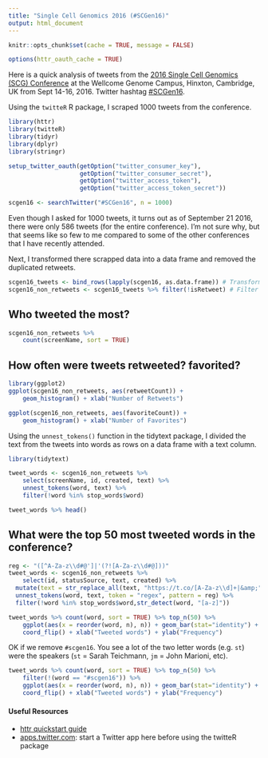 ```yaml
---
title: "Single Cell Genomics 2016 (#SCGen16)"
output: html_document
---
```


```r
knitr::opts_chunk$set(cache = TRUE, message = FALSE)

options(httr_oauth_cache = TRUE)
```

Here is a quick analysis of tweets from the [2016 Single Cell Genomics (SCG) Conference](https://coursesandconferences.wellcomegenomecampus.org/events/item.aspx?e=596) 
at the Wellcome Genome Campus, Hinxton, Cambridge, UK from Sept 14-16, 2016. Twitter hashtag [#SCGen16](https://twitter.com/search?f=tweets&vertical=default&q=%23SCGen16&src=typd). 

Using the `twitteR` R package, I scraped 1000 tweets from the conference. 

```r
library(httr)
library(twitteR)
library(tidyr)
library(dplyr)
library(stringr)

setup_twitter_oauth(getOption("twitter_consumer_key"),
                    getOption("twitter_consumer_secret"),
                    getOption("twitter_access_token"),
                    getOption("twitter_access_token_secret"))

scgen16 <- searchTwitter("#SCGen16", n = 1000)
```

Even though I asked for 1000 tweets, it turns out as of September 21 2016, there were only 586 tweets (for the entire conference). I'm not sure why, but that seems like so few to me compared to some of the other conferences that I have recently attended. 

Next, I transformed there scrapped data into a data frame and removed the duplicated retweets. 

```r
scgen16_tweets <- bind_rows(lapply(scgen16, as.data.frame)) # Transform into a data frame 
scgen16_non_retweets <- scgen16_tweets %>% filter(!isRetweet) # Filter out retweets
```

## Who tweeted the most? 

```r
scgen16_non_retweets %>%
    count(screenName, sort = TRUE)
```

## How often were tweets retweeted? favorited? 
```r
library(ggplot2)
ggplot(scgen16_non_retweets, aes(retweetCount)) +
    geom_histogram() + xlab("Number of Retweets")

ggplot(scgen16_non_retweets, aes(favoriteCount)) +
    geom_histogram() + xlab("Number of Favorites")
```


Using the `unnest_tokens()` function in the tidytext package, I divided the
text from the tweets into words as rows on a data frame with a text column.

```r
library(tidytext)

tweet_words <- scgen16_non_retweets %>%
    select(screenName, id, created, text) %>% 
    unnest_tokens(word, text) %>% 
    filter(!word %in% stop_words$word)

tweet_words %>% head()
```

## What were the top 50 most tweeted words in the conference? 

```r
reg <- "([^A-Za-z\\d#@']|'(?![A-Za-z\\d#@]))"
tweet_words <- scgen16_non_retweets %>% 
    select(id, statusSource, text, created) %>% 
  mutate(text = str_replace_all(text, "https://t.co/[A-Za-z\\d]+|&amp;", "")) %>% 
  unnest_tokens(word, text, token = "regex", pattern = reg) %>% 
  filter(!word %in% stop_words$word,str_detect(word, "[a-z]"))

tweet_words %>% count(word, sort = TRUE) %>% top_n(50) %>%
    ggplot(aes(x = reorder(word, n), n)) + geom_bar(stat="identity") + 
    coord_flip() + xlab("Tweeted words") + ylab("Frequency")

```

OK if we remove `#scgen16`. You see a lot of the two letter words (e.g. `st`) were the speakers (`st` = Sarah Teichmann, `jm` = John Marioni, etc). 

```r
tweet_words %>% count(word, sort = TRUE) %>% top_n(50) %>%
    filter(!(word == "#scgen16")) %>% 
    ggplot(aes(x = reorder(word, n), n)) + geom_bar(stat="identity") + 
    coord_flip() + xlab("Tweeted words") + ylab("Frequency")

```


#### Useful Resources

* [httr quickstart guide](https://cran.r-project.org/web/packages/httr/vignettes/quickstart.html)
* [apps.twitter.com](https://apps.twitter.com/): start a Twitter app here before using the twitteR package
